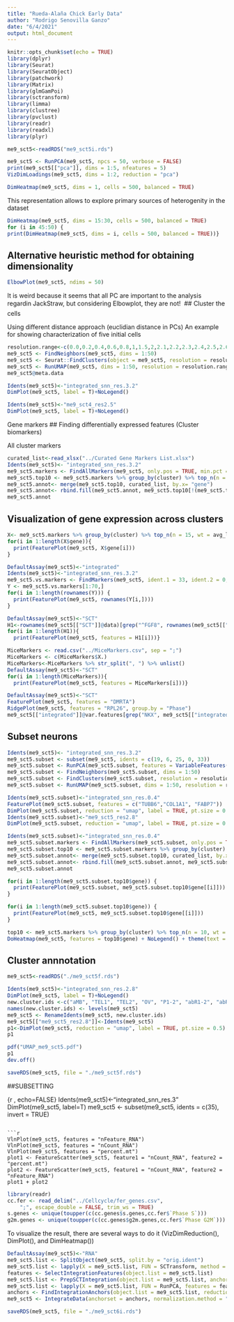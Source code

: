 ---
title: "Rueda-Alaña Chick Early Data"
author: "Rodrigo Senovilla Ganzo"
date: "6/4/2021"
output: html_document
---

```{r setup, include=FALSE}
knitr::opts_chunk$set(echo = TRUE)
library(dplyr)
library(Seurat)
library(SeuratObject)
library(patchwork)
library(Matrix)
library(glmGamPoi)
library(sctransform)
library(limma)
library(clustree)
library(pvclust)
library(readr)
library(readxl)
library(plyr)
```

```{r, echo=FALSE}
me9_sct5<-readRDS("me9_sct5i.rds")
```

```{r , echo=FALSE}
me9_sct5 <- RunPCA(me9_sct5, npcs = 50, verbose = FALSE)
print(me9_sct5[["pca"]], dims = 1:5, nfeatures = 5)
VizDimLoadings(me9_sct5, dims = 1:2, reduction = "pca")

```


```{r , echo=FALSE}
DimHeatmap(me9_sct5, dims = 1, cells = 500, balanced = TRUE)

```
This representation allows to explore primary sources of heterogenity in the dataset

```{r , echo=FALSE}
DimHeatmap(me9_sct5, dims = 15:30, cells = 500, balanced = TRUE)
for (i in 45:50) {
print(DimHeatmap(me9_sct5, dims = i, cells = 500, balanced = TRUE))}

```


## Alternative heuristic method for obtaining dimensionality

```{r , echo=FALSE}
ElbowPlot(me9_sct5, ndims = 50)

```

It is weird because it seems that all PC are important to the analysis regardin JackStraw, but considering Elbowplot, they are not!

## Cluster the cells 

Using different distance approach (euclidian distance in PCs)
An example for showing characterization of five initial cells

```{r , echo=FALSE}
resolution.range<-c(0.0,0.2,0.4,0.6,0.8,1,1.5,2,2.1,2.2,2.3,2.4,2.5,2.6,2.7,2.8,2.9,3,3.1,3.2,3.3,3.4)
me9_sct5 <- FindNeighbors(me9_sct5, dims = 1:50)
me9_sct5 <- Seurat::FindClusters(object = me9_sct5, resolution = resolution.range)
me9_sct5 <- RunUMAP(me9_sct5, dims = 1:50, resolution = resolution.range)
me9_sct5@meta.data
```
```{r , echo=FALSE}
Idents(me9_sct5)<-"integrated_snn_res.3.2"
DimPlot(me9_sct5, label = T)+NoLegend()
```


```{r , echo=FALSE}
Idents(me9_sct5)<-"me9_sct4_res2.5"
DimPlot(me9_sct5, label = T)+NoLegend()
```



Gene markers
## Finding differentially expressed features (Cluster biomarkers) 

All cluster markers


```{r, echo=FALSE}
curated_list<-read_xlsx("../Curated Gene Markers List.xlsx")
Idents(me9_sct5)<- "integrated_snn_res.3.2"
me9_sct5.markers <- FindAllMarkers(me9_sct5, only.pos = TRUE, min.pct = 0.25, logfc.threshold = 0.25)
me9_sct5.top10 <- me9_sct5.markers %>% group_by(cluster) %>% top_n(n = 15, wt = avg_log2FC)
me9_sct5.annot<- merge(me9_sct5.top10, curated_list, by.x= "gene") 
me9_sct5.annot<- rbind.fill(me9_sct5.annot, me9_sct5.top10[!(me9_sct5.top10$gene %in% me9_sct5.annot$gene),]) %>% arrange(cluster) %>% relocate(gene, .after= cluster)
me9_sct5.annot
```

## Visualization of gene expression across clusters



```{r, echo=F}
X<- me9_sct5.markers %>% group_by(cluster) %>% top_n(n = 15, wt = avg_log2FC) %>% filter(cluster==30)
for(i in 1:length(X$gene)){
  print(FeaturePlot(me9_sct5, X$gene[i]))
}
```

```{r, echo=F}
DefaultAssay(me9_sct5)<-"integrated"
Idents(me9_sct5)<-"integrated_snn_res.3.2"
me9_sct5.vs.markers <- FindMarkers(me9_sct5, ident.1 = 33, ident.2 = 0, only.pos = T, min.pct = 0.25, logfc.threshold = 0.25)
Y <- me9_sct5.vs.markers[1:70,]
for(i in 1:length(rownames(Y))) {
  print(FeaturePlot(me9_sct5, rownames(Y[i,])))
}
```

```{r, echo=F}
DefaultAssay(me9_sct5)<-"SCT"
H1<-rownames(me9_sct5[["SCT"]]@data)[grep("^FGF8", rownames(me9_sct5[["SCT"]]@data))]
for(i in 1:length(H1)){
  print(FeaturePlot(me9_sct5, features = H1[i]))}
```
```{r, echo=F}
MiceMarkers <- read.csv("../MiceMarkers.csv", sep = ";")
MiceMarkers <- c(MiceMarkers$X.)
MiceMarkers<-MiceMarkers %>% str_split(", ") %>% unlist()
DefaultAssay(me9_sct5)<-"SCT"
for(i in 1:length(MiceMarkers)){
  print(FeaturePlot(me9_sct5, features = MiceMarkers[i]))}
```

```{r, echo=F}
DefaultAssay(me9_sct5)<-"SCT"
FeaturePlot(me9_sct5, features = "DMRTA")
RidgePlot(me9_sct5, features = "RPL26", group.by = "Phase")
me9_sct5[["integrated"]]@var.features[grep("NKX", me9_sct5[["integrated"]]@var.features)]
```
## Subset neurons

```{r, warning=F}
Idents(me9_sct5)<- "integrated_snn_res.3.2"
me9_sct5.subset <- subset(me9_sct5, idents = c(19, 6, 25, 0, 33))
me9_sct5.subset <- RunPCA(me9_sct5.subset, features = VariableFeatures(object = me9_sct5.subset))
me9_sct5.subset <- FindNeighbors(me9_sct5.subset, dims = 1:50)
me9_sct5.subset <- FindClusters(me9_sct5.subset, resolution = resolution.range)
me9_sct5.subset <- RunUMAP(me9_sct5.subset, dims = 1:50, resolution = resolution.range)
```
```{r}
Idents(me9_sct5.subset)<-"integrated_snn_res.0.4"
FeaturePlot(me9_sct5.subset, features = c("TUBB6","COL1A1", "FABP7"))
DimPlot(me9_sct5.subset, reduction = "umap", label = TRUE, pt.size = 0.5) + NoLegend()
Idents(me9_sct5.subset)<-"me9_sct5_res2.8"
DimPlot(me9_sct5.subset, reduction = "umap", label = TRUE, pt.size = 0.5) + NoLegend()
```

```{r, echo=F}
Idents(me9_sct5.subset)<-"integrated_snn_res.0.4"
me9_sct5.subset.markers <- FindAllMarkers(me9_sct5.subset, only.pos = TRUE, min.pct = 0.25, logfc.threshold = 2)
me9_sct5.subset.top10 <- me9_sct5.subset.markers %>% group_by(cluster) %>% top_n(n = 30, wt = avg_log2FC)
me9_sct5.subset.annot<- merge(me9_sct5.subset.top10, curated_list, by.x= "gene") 
me9_sct5.subset.annot<- rbind.fill(me9_sct5.subset.annot, me9_sct5.subset.top10[!(me9_sct5.subset.top10$gene %in% me9_sct5.subset.annot$gene),]) %>% arrange(cluster) %>% relocate(gene, .after= cluster)
me9_sct5.subset.annot
```


```{r, echo=F}
for(i in 1:length(me9_sct5.subset.top10$gene)) {
  print(FeaturePlot(me9_sct5.subset, me9_sct5.subset.top10$gene[[i]]))
}
```

```{r, echo=F}
for(i in 1:length(me9_sct5.subset.top10$gene)) {
  print(FeaturePlot(me9_sct5, me9_sct5.subset.top10$gene[[i]]))
}
```
```{r,  echo=FALSE}
top10 <- me9_sct5.markers %>% group_by(cluster) %>% top_n(n = 10, wt = avg_log2FC)
DoHeatmap(me9_sct5, features = top10$gene) + NoLegend() + theme(text = element_text(size = 20))
```

## Cluster annnotation

```{r , echo=FALSE}
me9_sct5<-readRDS("./me9_sct5f.rds")

Idents(me9_sct5)<-"integrated_snn_res.2.8"
DimPlot(me9_sct5, label = T)+NoLegend()
new.cluster.ids <-c("aMB", "TEL1", "TEL2", "OV", "P1-2", "abR1-2", "abR3", "aR1", "HEM",  "aR4", "aIT", "aR3", "bR3-5", "SPAL", "paIT", "LHX N", "HB-FP", "bMB", "TAL2 N", "HB-RP", "P3", "bR0-2", "aR5", "IT-FP", "MB-FP", "tHT", "RL", "MB/DIEN-RP", "abR4", "pHT", "MOT N", "LI N", "MSX3 N", "ATO", "AMP", "EGL", "aR2")
names(new.cluster.ids) <- levels(me9_sct5)
me9_sct5 <- RenameIdents(me9_sct5, new.cluster.ids)
me9_sct5[["me9_sct5_res2.8"]]<-Idents(me9_sct5)
p1<-DimPlot(me9_sct5, reduction = "umap", label = TRUE, pt.size = 0.5) + NoLegend()
p1
```
```{r}
pdf("UMAP_me9_sct5.pdf")
p1
dev.off()
```

```{r , echo=FALSE}
saveRDS(me9_sct5, file = "./me9_sct5f.rds")
```

##SUBSETTING



{r , echo=FALSE}
Idents(me9_sct5)<-"integrated_snn_res.3"
DimPlot(me9_sct5, label=T)
me9_sct5 <- subset(me9_sct5, idents = c(35), invert = TRUE)
```

```{r , echo=FALSE}
VlnPlot(me9_sct5, features = "nFeature_RNA")
VlnPlot(me9_sct5, features = "nCount_RNA")
VlnPlot(me9_sct5, features = "percent.mt")
plot1 <- FeatureScatter(me9_sct5, feature1 = "nCount_RNA", feature2 = "percent.mt")
plot2 <- FeatureScatter(me9_sct5, feature1 = "nCount_RNA", feature2 = "nFeature_RNA")
plot1 + plot2
```
```{r, echo=F}
library(readr)
cc.fer <- read_delim("../Cellcycle/fer_genes.csv", 
    ";", escape_double = FALSE, trim_ws = TRUE)
s.genes <- unique(toupper(c(cc.genes$s.genes,cc.fer$`Phase S`)))
g2m.genes <- unique(toupper(c(cc.genes$g2m.genes,cc.fer$`Phase G2M`)))
```


To visualize the result, there are several ways to do it (VizDimReduction(), DimPlot(), and DimHeatmap())

```{r}
DefaultAssay(me9_sct5)<-"RNA"
me9_sct5.list <- SplitObject(me9_sct5, split.by = "orig.ident")
me9_sct5.list <- lapply(X = me9_sct5.list, FUN = SCTransform, method = "glmGamPoi",  vars.to.regress = c("percent.mt", "G2M.Score", "S.Score"))
features <- SelectIntegrationFeatures(object.list = me9_sct5.list)
me9_sct5.list <- PrepSCTIntegration(object.list = me9_sct5.list, anchor.features = features)
me9_sct5.list <- lapply(X = me9_sct5.list, FUN = RunPCA, features = features)
anchors <- FindIntegrationAnchors(object.list = me9_sct5.list, reduction = "cca", dims = 1:50, normalization.method = "SCT", anchor.features = features)
me9_sct5 <- IntegrateData(anchorset = anchors, normalization.method = "SCT", dims = 1:50)
```

```{r , echo=FALSE}
saveRDS(me9_sct5, file = "./me9_sct6i.rds")
```
